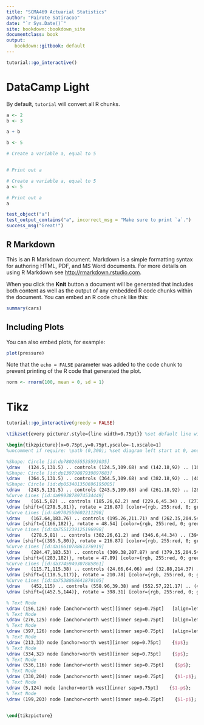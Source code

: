 ```yaml
--- 
title: "SCMA469 Actuarial Statistics"
author: "Pairote Satiracoo"
date: "`r Sys.Date()`"
site: bookdown::bookdown_site
documentclass: book
output:
   bookdown::gitbook: default
---
```

```r
tutorial::go_interactive()
```

# DataCamp Light


<script src=https://cdn.datacamp.com/datacamp-light-latest.min.js></script>

<!-- <script type="text/javascript" src="//cdn.datacamp.com/dcl-react.js.gz"></script> -->


By default, `tutorial` will convert all R chunks.

```r
a <- 2
b <- 3

a + b
```



```r
b <- 5
```

```r
# Create a variable a, equal to 5


# Print out a

```

```r
# Create a variable a, equal to 5
a <- 5

# Print out a
a
```

```r
test_object("a")
test_output_contains("a", incorrect_msg = "Make sure to print `a`.")
success_msg("Great!")
```



## R Markdown

This is an R Markdown document. Markdown is a simple formatting syntax for authoring HTML, PDF, and MS Word documents. For more details on using R Markdown see <http://rmarkdown.rstudio.com>.

When you click the **Knit** button a document will be generated that includes both content as well as the output of any embedded R code chunks within the document. You can embed an R code chunk like this:

```r
summary(cars)
```

## Including Plots

You can also embed plots, for example:

```r
plot(pressure)
```

Note that the `echo = FALSE` parameter was added to the code chunk to prevent printing of the R code that generated the plot.


```r
norm <- rnorm(100, mean = 0, sd = 1)
```


# Tikz

```r
tutorial::go_interactive(greedy = FALSE)
```

```tikz
\tikzset{every picture/.style={line width=0.75pt}} %set default line width to 0.75pt        

\begin{tikzpicture}[x=0.75pt,y=0.75pt,yscale=-1,xscale=1]
%uncomment if require: \path (0,300); %set diagram left start at 0, and has height of 300

%Shape: Circle [id:dp7802655535593035] 
\draw   (124.5,131.5) .. controls (124.5,109.68) and (142.18,92) .. (164,92) .. controls (185.82,92) and (203.5,109.68) .. (203.5,131.5) .. controls (203.5,153.32) and (185.82,171) .. (164,171) .. controls (142.18,171) and (124.5,153.32) .. (124.5,131.5) -- cycle ;
%Shape: Circle [id:dp13979087939897683] 
\draw   (364.5,131.5) .. controls (364.5,109.68) and (382.18,92) .. (404,92) .. controls (425.82,92) and (443.5,109.68) .. (443.5,131.5) .. controls (443.5,153.32) and (425.82,171) .. (404,171) .. controls (382.18,171) and (364.5,153.32) .. (364.5,131.5) -- cycle ;
%Shape: Circle [id:dp053401350696195005] 
\draw   (243.5,131.5) .. controls (243.5,109.68) and (261.18,92) .. (283,92) .. controls (304.82,92) and (322.5,109.68) .. (322.5,131.5) .. controls (322.5,153.32) and (304.82,171) .. (283,171) .. controls (261.18,171) and (243.5,153.32) .. (243.5,131.5) -- cycle ;
%Curve Lines [id:da9993878974534449] 
\draw    (161.5,82) .. controls (185.26,62.2) and (229.6,45.34) .. (277.06,79.94) ;
\draw [shift={(278.5,81)}, rotate = 216.87] [color={rgb, 255:red, 0; green, 0; blue, 0 }  ][line width=0.75]    (10.93,-3.29) .. controls (6.95,-1.4) and (3.31,-0.3) .. (0,0) .. controls (3.31,0.3) and (6.95,1.4) .. (10.93,3.29)   ;
%Curve Lines [id:da9702559602211298] 
\draw    (167.64,183.76) .. controls (195.26,211.71) and (262.35,204.54) .. (279.5,182) ;
\draw [shift={(166,182)}, rotate = 48.54] [color={rgb, 255:red, 0; green, 0; blue, 0 }  ][line width=0.75]    (10.93,-3.29) .. controls (6.95,-1.4) and (3.31,-0.3) .. (0,0) .. controls (3.31,0.3) and (6.95,1.4) .. (10.93,3.29)   ;
%Curve Lines [id:da7551239125196998] 
\draw    (278.5,81) .. controls (302.26,61.2) and (346.6,44.34) .. (394.06,78.94) ;
\draw [shift={(395.5,80)}, rotate = 216.87] [color={rgb, 255:red, 0; green, 0; blue, 0 }  ][line width=0.75]    (10.93,-3.29) .. controls (6.95,-1.4) and (3.31,-0.3) .. (0,0) .. controls (3.31,0.3) and (6.95,1.4) .. (10.93,3.29)   ;
%Curve Lines [id:da1661078861376919] 
\draw    (284.47,183.53) .. controls (309.38,207.87) and (379.35,204.54) .. (396.5,182) ;
\draw [shift={(283,182)}, rotate = 47.89] [color={rgb, 255:red, 0; green, 0; blue, 0 }  ][line width=0.75]    (10.93,-3.29) .. controls (6.95,-1.4) and (3.31,-0.3) .. (0,0) .. controls (3.31,0.3) and (6.95,1.4) .. (10.93,3.29)   ;
%Curve Lines [id:da3745949307885861] 
\draw    (115.71,115.38) .. controls (24.66,64.06) and (32.88,214.37) .. (119.5,152) ;
\draw [shift={(118.5,117)}, rotate = 210.78] [color={rgb, 255:red, 0; green, 0; blue, 0 }  ][line width=0.75]    (10.93,-3.29) .. controls (6.95,-1.4) and (3.31,-0.3) .. (0,0) .. controls (3.31,0.3) and (6.95,1.4) .. (10.93,3.29)   ;
%Curve Lines [id:da7538868641870105] 
\draw    (452,115) .. controls (558.96,39.38) and (552.57,221.17) .. (453.99,145.17) ;
\draw [shift={(452.5,144)}, rotate = 398.31] [color={rgb, 255:red, 0; green, 0; blue, 0 }  ][line width=0.75]    (10.93,-3.29) .. controls (6.95,-1.4) and (3.31,-0.3) .. (0,0) .. controls (3.31,0.3) and (6.95,1.4) .. (10.93,3.29)   ;

% Text Node
\draw (156,126) node [anchor=north west][inner sep=0.75pt]   [align=left] {0};
% Text Node
\draw (276,125) node [anchor=north west][inner sep=0.75pt]   [align=left] {1};
% Text Node
\draw (397,126) node [anchor=north west][inner sep=0.75pt]   [align=left] {2};
% Text Node
\draw (213,33) node [anchor=north west][inner sep=0.75pt]    {$p$};
% Text Node
\draw (334,32) node [anchor=north west][inner sep=0.75pt]    {$p$};
% Text Node
\draw (536,116) node [anchor=north west][inner sep=0.75pt]    {$p$};
% Text Node
\draw (330,204) node [anchor=north west][inner sep=0.75pt]    {$1-p$};
% Text Node
\draw (5,124) node [anchor=north west][inner sep=0.75pt]    {$1-p$};
% Text Node
\draw (199,203) node [anchor=north west][inner sep=0.75pt]    {$1-p$};


\end{tikzpicture}
```
